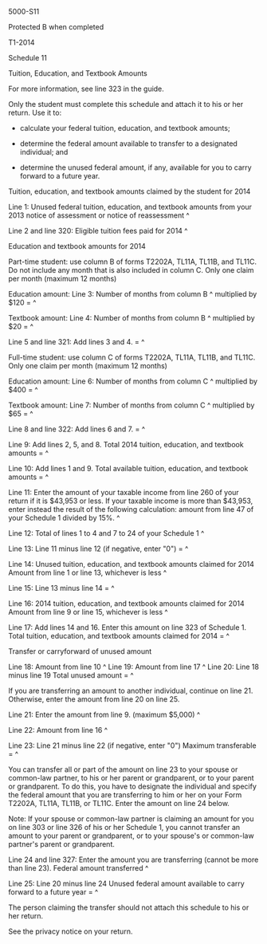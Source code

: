 ﻿5000-S11 
 
Protected B when completed 
 
T1-2014 
 
Schedule 11 
 
Tuition, Education, and Textbook Amounts 
 
For more information, see line 323 in the guide. 
 
Only the student must complete this schedule and attach it to his or her 
return. Use it to: 
 
- calculate your federal tuition, education, and textbook amounts; 
 
- determine the federal amount available to transfer to a designated 
individual; and 
 
- determine the unused federal amount, if any, available for you to carry 
forward to a future year. 
 
Tuition, education, and textbook amounts claimed by the student for 2014 
 
Line 1: Unused federal tuition, education, and textbook amounts from your 
2013 notice of assessment or notice of reassessment ^
 
Line 2 and line 320: Eligible tuition fees paid for 2014 ^
 
Education and textbook amounts for 2014 
 
Part-time student: use column B of forms T2202A, TL11A, TL11B, and TL11C. Do 
not include any month that is also included in column C. 
Only one claim per month (maximum 12 months) 
 
Education amount: 
Line 3: Number of months from column B ^
multiplied by $120 = ^
 
Textbook amount: 
Line 4: Number of months from column B ^
multiplied by $20 = ^
 
Line 5 and line 321: Add lines 3 and 4. = ^
 
Full-time student: use column C of forms T2202A, TL11A, TL11B, and TL11C. 
Only one claim per month (maximum 12 months) 
 
Education amount: 
Line 6: Number of months from column C ^
multiplied by $400 = ^
 
Textbook amount: 
Line 7: Number of months from column C ^
multiplied by $65 = ^
 
Line 8 and line 322: Add lines 6 and 7. = ^
 
Line 9: Add lines 2, 5, and 8. Total 2014 tuition, education, and textbook 
amounts = ^
 
Line 10: Add lines 1 and 9. Total available tuition, education, and textbook 
amounts = ^
 
Line 11: Enter the amount of your taxable income from line 260 of your return 
if it is $43,953 or less. If your taxable income is more than $43,953, enter 
instead the result of the following calculation: amount from line 47 of your 
Schedule 1 divided by 15%. ^
 
Line 12: Total of lines 1 to 4 and 7 to 24 of your Schedule 1 ^
 
Line 13: Line 11 minus line 12 (if negative, enter "0") = ^
 
Line 14: Unused tuition, education, and textbook amounts claimed for 2014 
Amount from line 1 or line 13, whichever is less ^
 
Line 15: Line 13 minus line 14 = ^
 
Line 16: 2014 tuition, education, and textbook amounts claimed for 2014 
Amount from line 9 or line 15, whichever is less ^
 
Line 17: Add lines 14 and 16. Enter this amount on line 323 of Schedule 1. 
Total tuition, education, and textbook amounts claimed for 2014 = ^
 
Transfer or carryforward of unused amount 
 
Line 18: Amount from line 10 ^
Line 19: Amount from line 17 ^
Line 20: Line 18 minus line 19 Total unused amount = ^
 
If you are transferring an amount to another individual, continue on line 21. 
Otherwise, enter the amount from line 20 on line 25. 
 
Line 21: Enter the amount from line 9. (maximum $5,000) ^
 
Line 22: Amount from line 16 ^
 
Line 23: Line 21 minus line 22 (if negative, enter "0") Maximum transferable 
= ^
 
You can transfer all or part of the amount on line 23 to your spouse or 
common-law partner, to his or her parent or grandparent, or to your parent or 
grandparent. To do this, you have to designate the individual and specify the 
federal amount that you are transferring to him or her on your Form T2202A, 
TL11A, TL11B, or TL11C. Enter the amount on line 24 below. 
 
Note: If your spouse or common-law partner is claiming an amount for you on 
line 303 or line 326 of his or her Schedule 1, you cannot transfer an amount 
to your parent or grandparent, or to your spouse's or common-law partner's 
parent or grandparent. 
 
Line 24 and line 327: Enter the amount you are transferring (cannot be more 
than line 23). Federal amount transferred ^
 
Line 25: Line 20 minus line 24 Unused federal amount available to carry 
forward to a future year = ^
 
The person claiming the transfer should not attach this schedule to his or 
her return. 
 
See the privacy notice on your return.
